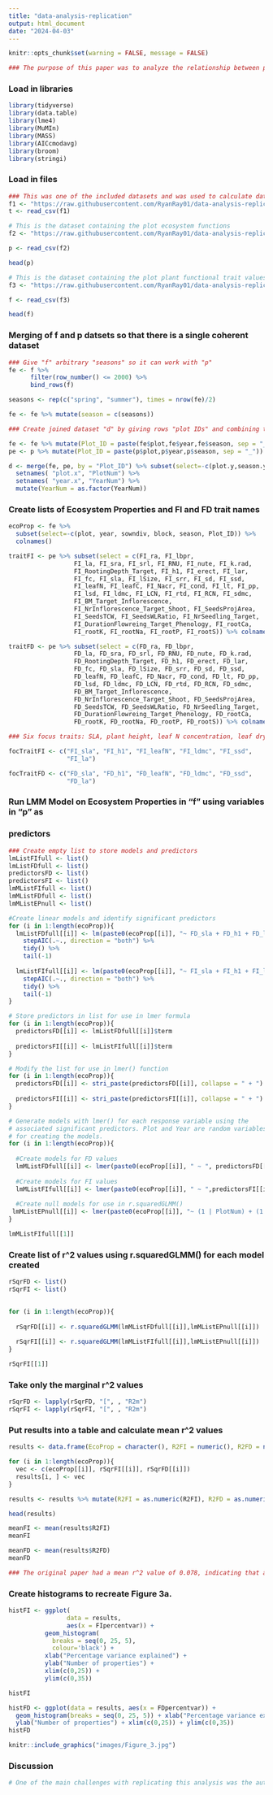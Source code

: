 ```yaml
---
title: "data-analysis-replication"
output: html_document
date: "2024-04-03"
---
```

```r
knitr::opts_chunk$set(warning = FALSE, message = FALSE) 
```

```r
### The purpose of this paper was to analyze the relationship between plant traits and ecosystem properties to see if plant traits could be used as predictors of ecosystem properties using linear mixed models and calculating marginal r^2 values of those models to investigate the proportion of variance explained by traits. The analysis focused on six plant functional traits as predictors of the ecosystem properties. There were two datasets used, which are saved as p and f in this code. Dataset P contains plot data with variables to be used as the ecosystem properties and dataset f contains the data regarding the plant functional traits for each plot. Dataset "f" contains two separate values for each trait "FD" and "FI", in my analysis I separated the values for each model as using both in each model led to more different results than the authors. 
```


### Load in libraries
```r
library(tidyverse)
library(data.table)
library(lme4)
library(MuMIn)
library(MASS)
library(AICcmodavg)
library(broom)
library(stringi)
```

### Load in files
```r

### This was one of the included datasets and was used to calculate dataset "f" by the authors. 
f1 <- "https://raw.githubusercontent.com/RyanRay01/data-analysis-replication/main/data/traits.st.csv"
t <- read_csv(f1)

# This is the dataset containing the plot ecosystem functions
f2 <- "https://raw.githubusercontent.com/RyanRay01/data-analysis-replication/main/data/predictors_raw.csv"

p <- read_csv(f2)

head(p)

# This is the dataset containing the plot plant functional trait values.
f3 <- "https://raw.githubusercontent.com/RyanRay01/data-analysis-replication/main/data/functions4.st.csv"

f <- read_csv(f3)

head(f)

```

### Merging of f and p datsets so that there is a single coherent dataset
```r
### Give "f" arbitrary "seasons" so it can work with "p"
fe <- f %>% 
      filter(row_number() <= 2000) %>% 
      bind_rows(f)

seasons <- rep(c("spring", "summer"), times = nrow(fe)/2)

fe <- fe %>% mutate(season = c(seasons))

### Create joined dataset "d" by giving rows "plot IDs" and combining them

fe <- fe %>% mutate(Plot_ID = paste(fe$plot,fe$year,fe$season, sep = "_"))
pe <- p %>% mutate(Plot_ID = paste(p$plot,p$year,p$season, sep = "_"))

d <- merge(fe, pe, by = "Plot_ID") %>% subset(select=-c(plot.y,season.y,year.y)) %>%
  setnames( "plot.x", "PlotNum") %>%
  setnames( "year.x", "YearNum") %>%
  mutate(YearNum = as.factor(YearNum))
```

### Create lists of Ecosystem Properties and FI and FD trait names
```r
ecoProp <- fe %>%
  subset(select=-c(plot, year, sowndiv, block, season, Plot_ID)) %>%
  colnames()

traitFI <- pe %>% subset(select = c(FI_ra, FI_lbpr,
                  FI_la, FI_sra, FI_srl, FI_RNU, FI_nute, FI_k.rad, 
                  FI_RootingDepth_Target, FI_h1, FI_erect, FI_lar, 
                  FI_fc, FI_sla, FI_lSize, FI_srr, FI_sd, FI_ssd, 
                  FI_leafN, FI_leafC, FI_Nacr, FI_cond, FI_lt, FI_pp, 
                  FI_lsd, FI_ldmc, FI_LCN, FI_rtd, FI_RCN, FI_sdmc, 
                  FI_BM_Target_Inflorescence, 
                  FI_NrInflorescence_Target_Shoot, FI_SeedsProjArea, 
                  FI_SeedsTCW, FI_SeedsWLRatio, FI_NrSeedling_Target, 
                  FI_DurationFlowreing_Target_Phenology, FI_rootCa, 
                  FI_rootK, FI_rootNa, FI_rootP, FI_rootS)) %>% colnames()

traitFD <- pe %>% subset(select = c(FD_ra, FD_lbpr,
                  FD_la, FD_sra, FD_srl, FD_RNU, FD_nute, FD_k.rad, 
                  FD_RootingDepth_Target, FD_h1, FD_erect, FD_lar, 
                  FD_fc, FD_sla, FD_lSize, FD_srr, FD_sd, FD_ssd, 
                  FD_leafN, FD_leafC, FD_Nacr, FD_cond, FD_lt, FD_pp, 
                  FD_lsd, FD_ldmc, FD_LCN, FD_rtd, FD_RCN, FD_sdmc, 
                  FD_BM_Target_Inflorescence, 
                  FD_NrInflorescence_Target_Shoot, FD_SeedsProjArea, 
                  FD_SeedsTCW, FD_SeedsWLRatio, FD_NrSeedling_Target, 
                  FD_DurationFlowreing_Target_Phenology, FD_rootCa, 
                  FD_rootK, FD_rootNa, FD_rootP, FD_rootS)) %>% colnames()

### Six focus traits: SLA, plant height, leaf N concentration, leaf dry matter content, stem tissue density and leaf area

focTraitFI <- c("FI_sla", "FI_h1", "FI_leafN", "FI_ldmc", "FI_ssd", 
                "FI_la")

focTraitFD <- c("FD_sla", "FD_h1", "FD_leafN", "FD_ldmc", "FD_ssd", 
                "FD_la")
```

### Run LMM Model on Ecosystem Properties in "f" using variables in "p" as
### predictors
```r
### Create empty list to store models and predictors
lmListFIfull <- list()
lmListFDfull <- list()
predictorsFD <- list()
predictorsFI <- list()
lmMListFIfull <- list()
lmMListFDfull <- list()
lmMListEPnull <- list()

#Create linear models and identify significant predictors
for (i in 1:length(ecoProp)){
  lmListFDfull[[i]] <- lm(paste0(ecoProp[[i]], "~ FD_sla + FD_h1 + FD_leafN + FD_ldmc + FD_ssd + FD_la"), data = d) %>%
    stepAIC(.~., direction = "both") %>%
    tidy() %>%
    tail(-1)
  
  lmListFIfull[[i]] <- lm(paste0(ecoProp[[i]], "~ FI_sla + FI_h1 + FI_leafN + FI_ldmc + FI_ssd + FI_la"), data = d) %>%
    stepAIC(.~., direction = "both") %>%
    tidy() %>%
    tail(-1)
}

# Store predictors in list for use in lmer formula
for (i in 1:length(ecoProp)){
  predictorsFD[[i]] <- lmListFDfull[[i]]$term
  
  predictorsFI[[i]] <- lmListFIfull[[i]]$term
}

# Modify the list for use in lmer() function
for (i in 1:length(ecoProp)){
  predictorsFD[[i]] <- stri_paste(predictorsFD[[i]], collapse = " + ")
  
  predictorsFI[[i]] <- stri_paste(predictorsFI[[i]], collapse = " + ")
}

# Generate models with lmer() for each response variable using the
# associated significant predictors. Plot and Year are random variables
# for creating the models.
for (i in 1:length(ecoProp)){
  
  #Create models for FD values
  lmMListFDfull[[i]] <- lmer(paste0(ecoProp[[i]], " ~ ", predictorsFD[[i]]," + (1 | PlotNum) + (1 | YearNum)"), data = d, na.action = na.omit)
  
  #Create models for FI values
  lmMListFIfull[[i]] <- lmer(paste0(ecoProp[[i]], " ~ ",predictorsFI[[i]]," + (1 | PlotNum) + (1 | YearNum)"), data = d, na.action = na.omit)
  
  #Create null models for use in r.squaredGLMM() 
 lmMListEPnull[[i]] <- lmer(paste0(ecoProp[[i]], "~ (1 | PlotNum) + (1 | YearNum)"), data = d, na.action = na.omit)
}
```

```r
lmMListFIfull[[1]]
```

### Create list of r^2 values using r.squaredGLMM() for each model created
```r
rSqrFD <- list()
rSqrFI <- list()

    
for (i in 1:length(ecoProp)){
  
  rSqrFD[[i]] <- r.squaredGLMM(lmMListFDfull[[i]],lmMListEPnull[[i]])
  
  rSqrFI[[i]] <- r.squaredGLMM(lmMListFIfull[[i]],lmMListEPnull[[i]])
}

rSqrFI[[1]]
```
### Take only the marginal r^2 values
```r
rSqrFD <- lapply(rSqrFD, "[", , "R2m") 
rSqrFI <- lapply(rSqrFI, "[", , "R2m") 
```

### Put results into a table and calculate mean r^2 values
```r
results <- data.frame(EcoProp = character(), R2FI = numeric(), R2FD = numeric(), stringsAsFactors = FALSE)

for (i in 1:length(ecoProp)){
  vec <- c(ecoProp[[i]], rSqrFI[[i]], rSqrFD[[i]])
  results[i, ] <- vec
}

results <- results %>% mutate(R2FI = as.numeric(R2FI), R2FD = as.numeric(R2FD), FIpercentvar = as.numeric(R2FI)*100, FDpercentvar = as.numeric(R2FD)*100)

head(results)

meanFI <- mean(results$R2FI)
meanFI

meanFD <- mean(results$R2FD)
meanFD

### The original paper had a mean r^2 value of 0.078, indicating that a higher amount of variance was explained by their predictors.
```

### Create histograms to recreate Figure 3a.
```r
histFI <- ggplot(
                data = results,
                aes(x = FIpercentvar)) +
          geom_histogram(
            breaks = seq(0, 25, 5),
            colour='black') +
          xlab("Percentage variance explained") +
          ylab("Number of properties") +
          xlim(c(0,25)) +
          ylim(c(0,35))

histFI

histFD <- ggplot(data = results, aes(x = FDpercentvar)) +
  geom_histogram(breaks = seq(0, 25, 5)) + xlab("Percentage variance explained") +
  ylab("Number of properties") + xlim(c(0,25)) + ylim(c(0,35))
histFD
```

```r
knitr::include_graphics("images/Figure_3.jpg")
```

### Discussion
```r
# One of the main challenges with replicating this analysis was the author calculated 2 metrics FD and FI for each trait but did not make it clear how these were handled in the creation of the models, or at the very least it was not apparent to me what they did. I was unable to recreate their results by separating the FD and FI values, but even when used both values for creating the models I was unable to achieve the same results. The authors got an average of .078 for their r^2 values, whereas I was only able to get an average of about .2 for both metrics. Despite this, I was able to get a similar right-skewed distribution as the original study. This was to be expected though, since the original authors found that traits were not a good indicator of ecosystem properties. Compared to the original study, I found that over 30 of the 42 ecosystem properties had less than 5% of their variance explained by their predictor variables. Only 4 properties had 5 - 10% of their variance explained using the FD metric, and about 7 using the FI. Using the FI metric I only had one property explained between 10-15% and about three using FD. The original study had about 26 properties from 0 - 5%, nine from 5-10%, four from 10-15%, two from 15-20%, and one from 20-25%. The difference from our results likely stemmed from me not understanding how they handled the FD and FI measurements, as well as some confusion on my part as to how and why they constructed their null model, which led to me using nulls based on each of the ecosystem properties. 
```
